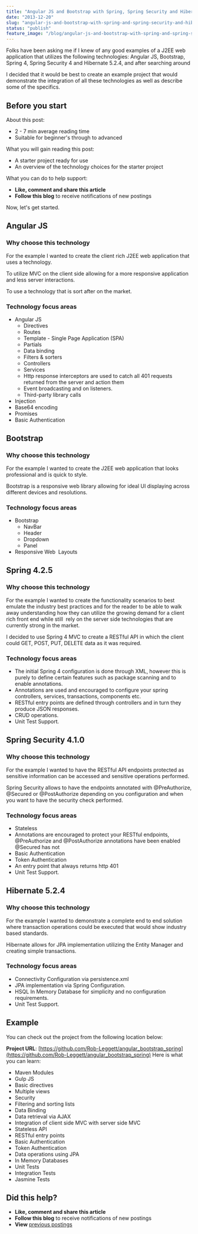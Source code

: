 ```yaml
---
title: "Angular JS and Bootstrap with Spring, Spring Security and Hibernate"
date: "2013-12-20"
slug: "angular-js-and-bootstrap-with-spring-and-spring-security-and-hibernate"
status: "publish"
feature_image: "/blog/angular-js-and-bootstrap-with-spring-and-spring-security-and-hibernate/feature-image.png"
---
```


Folks have been asking me if I knew of any good examples of a J2EE web application that utilizes the following technologies: Angular JS, Bootstrap, Spring 4, Spring Security 4 and Hibernate 5.2.4, and after searching around

I decided that it would be best to create an example project that would demonstrate the integration of all these technologies as well as describe some of the specifics.

## Before you start

About this post:

*   2 - 7 min average reading time
*   Suitable for beginner's through to advanced

What you will gain reading this post:

*   A starter project ready for use
*   An overview of the technology choices for the starter project

What you can do to help support:

*   **Like, comment and share this article**
*   **Follow this blog** to receive notifications of new postings

Now, let's get started.

## Angular JS

### Why choose this technology

For the example I wanted to create the client rich J2EE web application that uses a technology.

To utilize MVC on the client side allowing for a more responsive application and less server interactions.

To use a technology that is sort after on the market.

### Technology focus areas

*   Angular JS
    *   Directives
    *   Routes
    *   Template - Single Page Application (SPA)
    *   Partials
    *   Data binding
    *   Filters & sorters
    *   Controllers
    *   Services
    *   Http response interceptors are used to catch all 401 requests returned from the server and action them
    *   Event broadcasting and on listeners.
    *   Third-party library calls
*   Injection
*   Base64 encoding
*   Promises
*   Basic Authentication

## Bootstrap

### Why choose this technology

For the example I wanted to create the J2EE web application that looks professional and is quick to style.

Bootstrap is a responsive web library allowing for ideal UI displaying across different devices and resolutions.

### Technology focus areas

*   Bootstrap
    *   NavBar
    *   Header
    *   Dropdown
    *   Panel
*   Responsive Web  Layouts

## Spring 4.2.5

### Why choose this technology

For the example I wanted to create the functionality scenarios to best emulate the industry best practices and for the reader to be able to walk away understanding how they can utilize the growing demand for a client rich front end while still  rely on the server side technologies that are currently strong in the market.

I decided to use Spring 4 MVC to create a RESTful API in which the client could GET, POST, PUT, DELETE data as it was required.

### Technology focus areas

*   The initial Spring 4 configuration is done through XML, however this is purely to define certain features such as package scanning and to enable annotations.
*   Annotations are used and encouraged to configure your spring controllers, services, transactions, components etc.
*   RESTful entry points are defined through controllers and in turn they produce JSON responses.
*   CRUD operations.
*   Unit Test Support.

## Spring Security 4.1.0

### Why choose this technology

For the example I wanted to have the RESTful API endpoints protected as sensitive information can be accessed and sensitive operations performed.

Spring Security allows to have the endpoints annotated with @PreAuthorize, @Secured or @PostAuthorize depending on you configuration and when you want to have the security check performed.

### Technology focus areas

*   Stateless
*   Annotations are encouraged to protect your RESTful endpoints, @PreAuthorize and @PostAuthorize annotations have been enabled @Secured has not
*   Basic Authentication
*   Token Authentication
*   An entry point that always returns http 401
*   Unit Test Support.

## Hibernate 5.2.4

### Why choose this technology

For the example I wanted to demonstrate a complete end to end solution where transaction operations could be executed that would show industry based standards.

Hibernate allows for JPA implementation utilizing the Entity Manager and creating simple transactions.

### Technology focus areas

*   Connectivity Configuration via persistence.xml
*   JPA implementation via Spring Configuration.
*   HSQL In Memory Database for simplicity and no configuration requirements.
*   Unit Test Support.

## Example

You can check out the project from the following location below:

**Project URL**: [https://github.com/Rob-Leggett/angular_bootstrap_spring](https://github.com/Rob-Leggett/angular_bootstrap_spring)
Here is what you can learn:

*   Maven Modules
*   Gulp JS
*   Basic directives
*   Multiple views
*   Security
*   Filtering and sorting lists
*   Data Binding
*   Data retrieval via AJAX
*   Integration of client side MVC with server side MVC
*   Stateless API
*   RESTful entry points
*   Basic Authentication
*   Token Authentication
*   Data operations using JPA
*   In Memory Databases
*   Unit Tests
*   Integration Tests
*   Jasmine Tests

## Did this help?

*   **Like, comment and share this article**
*   **Follow this blog** to receive notifications of new postings
*   **View** [previous postings](https://robertleggett.com.au/)
